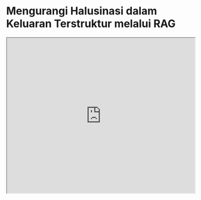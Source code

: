 
# Mengurangi Halusinasi dalam Keluaran Terstruktur melalui RAG


<iframe width="100%"
  height="415px"
  src="https://www.youtube.com/embed/TUL5guqZejw?si=Doc7lzyAY-SKr21L" allow="accelerometer; autoplay; clipboard-write; encrypted-media; gyroscope; picture-in-picture"
  allowFullScreen
  />

Para peneliti di ServiceNow baru-baru ini membagikan [sebuah makalah](https://arxiv.org/abs/2404.08189) yang membahas cara menerapkan sistem RAG (Retrieval-Augmented Generation) yang efisien untuk tugas-tugas dengan keluaran terstruktur.

!["Halusinasi RAG"](../../img/research/structured_outputs.png)

Sistem RAG ini menggabungkan model bahasa berukuran kecil dengan pengambil (retriever) yang sangat kecil. Hal ini menunjukkan bahwa RAG dapat memungkinkan penerapan sistem berbasis LLM (Large Language Model) yang kuat dalam lingkungan dengan sumber daya terbatas, sekaligus mengurangi masalah seperti halusinasi dan meningkatkan keandalan keluaran.

Makalah ini membahas aplikasi yang sangat berguna di dunia bisnis, yaitu menerjemahkan persyaratan dalam bahasa alami menjadi alur kerja (dalam format JSON). Tugas ini dapat meningkatkan produktivitas secara signifikan, namun masih ada banyak ruang untuk optimalisasi lebih lanjut (misalnya, menggunakan decoding spekulatif atau menggunakan YAML alih-alih JSON).

Makalah ini memberikan wawasan yang berharga dan tips praktis tentang cara mengembangkan sistem RAG yang efektif untuk dunia nyata.

Berikut adalah penjelasan sederhana tentang beberapa istilah teknis yang digunakan:

1. RAG (Retrieval-Augmented Generation): Teknik yang menggabungkan pengambilan informasi dengan generasi teks untuk menghasilkan respons yang lebih akurat dan relevan.

2. Halusinasi: Dalam konteks AI, halusinasi mengacu pada situasi di mana model menghasilkan informasi yang tidak akurat atau tidak ada dalam data pelatihan.

3. LLM (Large Language Model): Model bahasa besar yang dilatih pada data teks dalam jumlah besar untuk memahami dan menghasilkan bahasa manusia.

4. JSON (JavaScript Object Notation): Format data yang mudah dibaca oleh manusia dan mudah diproses oleh mesin, sering digunakan untuk pertukaran data.

5. YAML (YAML Ain't Markup Language): Format serialisasi data yang dirancang agar mudah dibaca oleh manusia, sering digunakan sebagai alternatif untuk JSON.

Dengan menggunakan sistem RAG, perusahaan dapat memanfaatkan kekuatan LLM bahkan dengan sumber daya terbatas, sambil mengurangi risiko kesalahan dan meningkatkan keandalan output. Ini membuka peluang baru untuk otomatisasi dan peningkatan efisiensi dalam berbagai tugas bisnis.

